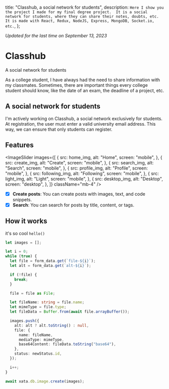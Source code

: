 


  title: "Classhub, a social network for students",
  description: `Here I show you the project I made for my final degree project. 
    It is a social network for students, where they can share their notes, doubts, etc. 
    It is made with React, Redux, NodeJS, Express, MongoDB, Socket.io, etc.`,
};

*Updated for the last time on September 13, 2023*

# Classhub

A social network for students

As a college student, I have always had the need to share information with my classmates. Sometimes, there are important things every college student should know, like the date of an exam, the deadline of a project, etc.

## A social network for students

I'm actively working on Classhub, a social network exclusively for students. At registration, the user must enter a valid university email address. This way, we can ensure that only students can register.

## Features

<ImageSlider
  images={[
    {
      src: home_img,
      alt: "Home",
      screen: "mobile",
    },
    {
      src: create_img,
      alt: "Create",
      screen: "mobile",
    },
    {
      src: search_img,
      alt: "Search",
      screen: "mobile",
    },
    {
      src: profile_img,
      alt: "Profile",
      screen: "mobile",
    },
    {
      src: following_img,
      alt: "Following",
      screen: "mobile",
    },
    {
      src: light_img,
      alt: "Light",
      screen: "mobile",
    },
    {
      src: desktop_img,
      alt: "Desktop",
      screen: "desktop",
    },
  ]}
  className="mb-4"
/>

- [x] **Create posts**: You can create posts with images, text, and code snippets.
- [x] **Search**: You can search for posts by title, content, or tags.

## How it works

it's so cool `hello()`

```ts showLineNumbers title="src/pages/api/posts/[id]/images.ts"  {6-10, 13}
let images = [];

let i = 0;
while (true) {
  let file = form_data.get(`file-${i}`);
  let alt = form_data.get(`alt-${i}`);

  if (!file) {
    break;
  }

  file = file as File;

  let fileName: string = file.name;
  let mimeType = file.type;
  let fileData = Buffer.from(await file.arrayBuffer());

  images.push({
    alt: alt ? alt.toString() : null,
    file: {
      name: fileName,
      mediaType: mimeType,
      base64Content: fileData.toString("base64"),
    },
    status: newStatus.id,
  });

  i++;
}

await xata.db.image.create(images);
```
